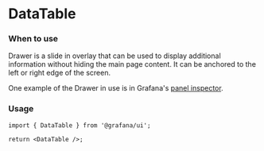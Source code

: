
<Meta title="MDX|DataTable" component={DataTable} />

# DataTable

### When to use

Drawer is a slide in overlay that can be used to display additional information without hiding the main page content. It can be anchored to the left or right edge of the screen.

One example of the Drawer in use is in Grafana's [panel inspector](https://grafana.com/docs/grafana/latest/panels/inspect-panel/).

### Usage

```tsx
import { DataTable } from '@grafana/ui';

return <DataTable />;
```

<Props of={DataTable} />

